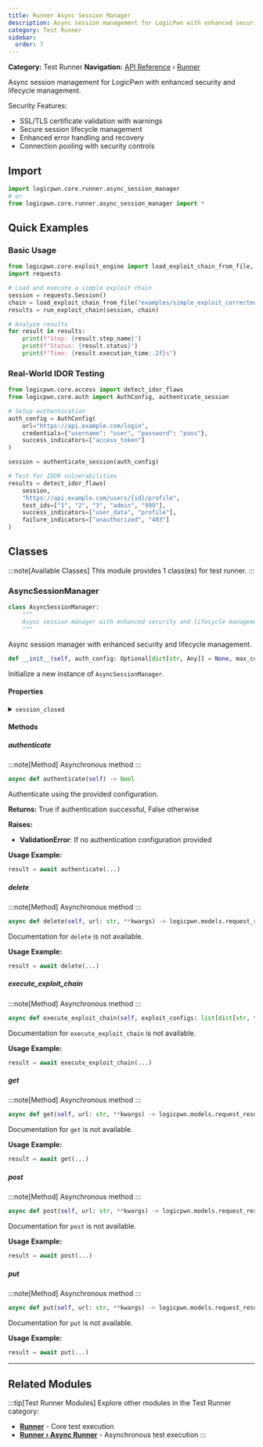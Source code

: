 ```yaml
---
title: Runner Async Session Manager
description: Async session management for LogicPwn with enhanced security and lifecycle management
category: Test Runner
sidebar:
  order: 7
---
```



**Category:** Test Runner
**Navigation:** [API Reference](../) › [Runner](../runner)

Async session management for LogicPwn with enhanced security and lifecycle management.

Security Features:
- SSL/TLS certificate validation with warnings
- Secure session lifecycle management
- Enhanced error handling and recovery
- Connection pooling with security controls

## Import

```python
import logicpwn.core.runner.async_session_manager
# or
from logicpwn.core.runner.async_session_manager import *
```


## Quick Examples

### Basic Usage

```python
from logicpwn.core.exploit_engine import load_exploit_chain_from_file, run_exploit_chain
import requests

# Load and execute a simple exploit chain
session = requests.Session()
chain = load_exploit_chain_from_file("examples/simple_exploit_corrected.yaml")
results = run_exploit_chain(session, chain)

# Analyze results
for result in results:
    print(f"Step: {result.step_name}")
    print(f"Status: {result.status}")
    print(f"Time: {result.execution_time:.2f}s")
```

### Real-World IDOR Testing

```python
from logicpwn.core.access import detect_idor_flaws
from logicpwn.core.auth import AuthConfig, authenticate_session

# Setup authentication
auth_config = AuthConfig(
    url="https://api.example.com/login",
    credentials={"username": "user", "password": "pass"},
    success_indicators=["access_token"]
)

session = authenticate_session(auth_config)

# Test for IDOR vulnerabilities
results = detect_idor_flaws(
    session,
    "https://api.example.com/users/{id}/profile",
    test_ids=["1", "2", "3", "admin", "999"],
    success_indicators=["user_data", "profile"],
    failure_indicators=["unauthorized", "403"]
)
```


## Classes

:::note[Available Classes]
This module provides 1 class(es) for test runner.
:::

### AsyncSessionManager

<Tabs>
<TabItem label="Overview">

```python
class AsyncSessionManager:
    """
    Async session manager with enhanced security and lifecycle management
    """
```

Async session manager with enhanced security and lifecycle management.

</TabItem>
<TabItem label="Constructor">

```python
def __init__(self, auth_config: Optional[dict[str, Any]] = None, max_concurrent: int = 10, timeout: Optional[int] = None, verify_ssl: bool = True, min_tls_version: str = 'TLSv1.2', warn_on_ssl_disabled: bool = True)
```

Initialize a new instance of `AsyncSessionManager`.

</TabItem>
</Tabs>

#### Properties

<details>
<summary><code>session_closed</code></summary>

Check if the session was properly closed.

</details>

#### Methods

##### authenticate

:::note[Method]
Asynchronous method
:::

```python
async def authenticate(self) -> bool
```

Authenticate using the provided configuration.

**Returns:**
 True if authentication successful, False otherwise

**Raises:**
- **ValidationError**: If no authentication configuration provided

**Usage Example:**
```python
result = await authenticate(...)
```

##### delete

:::note[Method]
Asynchronous method
:::

```python
async def delete(self, url: str, **kwargs) -> logicpwn.models.request_result.RequestResult
```

Documentation for `delete` is not available.

**Usage Example:**
```python
result = await delete(...)
```

##### execute_exploit_chain

:::note[Method]
Asynchronous method
:::

```python
async def execute_exploit_chain(self, exploit_configs: list[dict[str, typing.Any]]) -> list[logicpwn.models.request_result.RequestResult]
```

Documentation for `execute_exploit_chain` is not available.

**Usage Example:**
```python
result = await execute_exploit_chain(...)
```

##### get

:::note[Method]
Asynchronous method
:::

```python
async def get(self, url: str, **kwargs) -> logicpwn.models.request_result.RequestResult
```

Documentation for `get` is not available.

**Usage Example:**
```python
result = await get(...)
```

##### post

:::note[Method]
Asynchronous method
:::

```python
async def post(self, url: str, **kwargs) -> logicpwn.models.request_result.RequestResult
```

Documentation for `post` is not available.

**Usage Example:**
```python
result = await post(...)
```

##### put

:::note[Method]
Asynchronous method
:::

```python
async def put(self, url: str, **kwargs) -> logicpwn.models.request_result.RequestResult
```

Documentation for `put` is not available.

**Usage Example:**
```python
result = await put(...)
```


---


## Related Modules

:::tip[Test Runner Modules]
Explore other modules in the Test Runner category:

- **[Runner](../runner)** - Core test execution
- **[Runner › Async Runner](../runner/async-runner)** - Asynchronous test execution
:::
